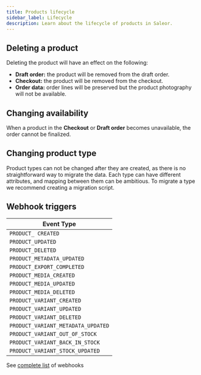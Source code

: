 ```yaml
---
title: Products lifecycle
sidebar_label: Lifecycle
description: Learn about the lifecycle of products in Saleor.
---
```


## Deleting a product

Deleting the product will have an effect on the following:

- **Draft order:** the product will be removed from the draft order.
- **Checkout:** the product will be removed from the checkout.
- **Order data:** order lines will be preserved but the product photography will not be available.

## Changing availability

When a product in the **Checkout** or **Draft order** becomes unavailable, the order cannot be finalized.

## Changing product type

Product types can not be changed after they are created, as there is no straightforward way to migrate the data. Each type can have different attributes, and mapping between them can be ambitious.
To migrate a type we recommend creating a migration script.

## Webhook triggers

| Event Type                         |
| ---------------------------------- |
| `PRODUCT_ CREATED`                 |
| `PRODUCT_UPDATED`                  |
| `PRODUCT_DELETED`                  |
| `PRODUCT_METADATA_UPDATED`         |
| `PRODUCT_EXPORT_COMPLETED`         |
| `PRODUCT_MEDIA_CREATED`            |
| `PRODUCT_MEDIA_UPDATED`            |
| `PRODUCT_MEDIA_DELETED`            |
| `PRODUCT_VARIANT_CREATED`          |
| `PRODUCT_VARIANT_UPDATED`          |
| `PRODUCT_VARIANT_DELETED`          |
| `PRODUCT_VARIANT_METADATA_UPDATED` |
| `PRODUCT_VARIANT_OUT_OF_STOCK`     |
| `PRODUCT_VARIANT_BACK_IN_STOCK`    |
| `PRODUCT_VARIANT_STOCK_UPDATED`    |

See [complete list](http://localhost:3000/docs/3.x/api-reference/webhooks/enums/webhook-event-type-async-enum#values) of webhooks
